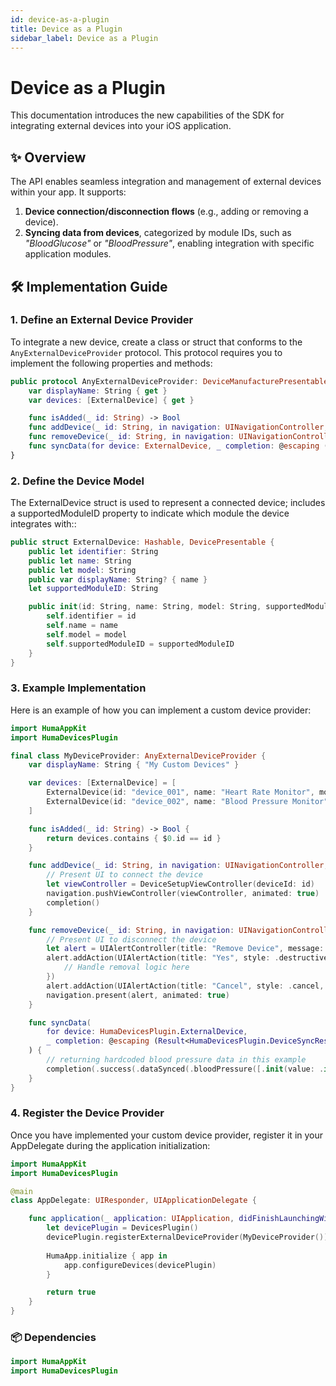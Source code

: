 ```yaml
---
id: device-as-a-plugin
title: Device as a Plugin
sidebar_label: Device as a Plugin
---
```



# Device as a Plugin

This documentation introduces the new capabilities of the SDK for integrating external devices into your iOS application.

## ✨ Overview

The API enables seamless integration and management of external devices within your app. It supports:

1. **Device connection/disconnection flows** (e.g., adding or removing a device).
2. **Syncing data from devices**, categorized by module IDs, such as *"BloodGlucose"* or *"BloodPressure"*, enabling integration with specific application modules.

## 🛠️ Implementation Guide

### 1. Define an External Device Provider

To integrate a new device, create a class or struct that conforms to the `AnyExternalDeviceProvider` protocol. This protocol requires you to implement the following properties and methods:

```swift
public protocol AnyExternalDeviceProvider: DeviceManufacturePresentable {
    var displayName: String { get }
    var devices: [ExternalDevice] { get }

    func isAdded(_ id: String) -> Bool
    func addDevice(_ id: String, in navigation: UINavigationController, completion: @escaping () -> Void)
    func removeDevice(_ id: String, in navigation: UINavigationController)
    func syncData(for device: ExternalDevice, _ completion: @escaping (Result<DeviceSyncResult, Error>) -> Void)
}
```

### 2. Define the Device Model

The ExternalDevice struct is used to represent a connected device; includes a supportedModuleID property to indicate which module the device integrates with::

```swift
public struct ExternalDevice: Hashable, DevicePresentable {
    public let identifier: String
    public let name: String
    public let model: String
    public var displayName: String? { name }
    let supportedModuleID: String

    public init(id: String, name: String, model: String, supportedModuleID: String) {
        self.identifier = id
        self.name = name
        self.model = model
        self.supportedModuleID = supportedModuleID
    }
}
```

### 3. Example Implementation

Here is an example of how you can implement a custom device provider:

```swift
import HumaAppKit
import HumaDevicesPlugin

final class MyDeviceProvider: AnyExternalDeviceProvider {
    var displayName: String { "My Custom Devices" }

    var devices: [ExternalDevice] = [
        ExternalDevice(id: "device_001", name: "Heart Rate Monitor", model: "HRM-1000"),
        ExternalDevice(id: "device_002", name: "Blood Pressure Monitor", model: "BPM-2000")
    ]

    func isAdded(_ id: String) -> Bool {
        return devices.contains { $0.id == id }
    }

    func addDevice(_ id: String, in navigation: UINavigationController, completion: @escaping () -> Void) {
        // Present UI to connect the device
        let viewController = DeviceSetupViewController(deviceId: id)
        navigation.pushViewController(viewController, animated: true)
        completion()
    }

    func removeDevice(_ id: String, in navigation: UINavigationController) {
        // Present UI to disconnect the device
        let alert = UIAlertController(title: "Remove Device", message: "Are you sure you want to remove this device?", preferredStyle: .alert)
        alert.addAction(UIAlertAction(title: "Yes", style: .destructive) { _ in
            // Handle removal logic here
        })
        alert.addAction(UIAlertAction(title: "Cancel", style: .cancel, handler: nil))
        navigation.present(alert, animated: true)
    }

    func syncData(
        for device: HumaDevicesPlugin.ExternalDevice,
        _ completion: @escaping (Result<HumaDevicesPlugin.DeviceSyncResult, any Error>) -> Void
    ) {
        // returning hardcoded blood pressure data in this example
        completion(.success(.dataSynced(.bloodPressure([.init(value: .init(min: 60, max: 120))]))))
    }
}
```

### 4. Register the Device Provider

Once you have implemented your custom device provider, register it in your AppDelegate during the application initialization:

```swift
import HumaAppKit
import HumaDevicesPlugin

@main
class AppDelegate: UIResponder, UIApplicationDelegate {

    func application(_ application: UIApplication, didFinishLaunchingWithOptions launchOptions: [UIApplication.LaunchOptionsKey: Any]?) -> Bool {
        let devicePlugin = DevicesPlugin()
        devicePlugin.registerExternalDeviceProvider(MyDeviceProvider())
        
        HumaApp.initialize { app in
            app.configureDevices(devicePlugin)
        }

        return true
    }
}
```

### 📦 Dependencies

```swift
import HumaAppKit
import HumaDevicesPlugin
```